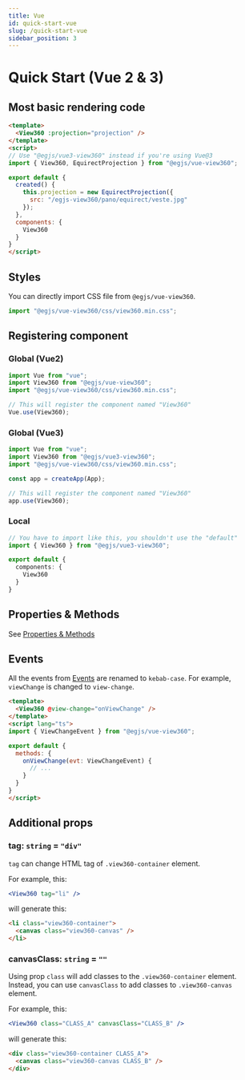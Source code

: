 ```yaml
---
title: Vue
id: quick-start-vue
slug: /quick-start-vue
sidebar_position: 3
---
```


# Quick Start (Vue 2 & 3)
## Most basic rendering code
```html title=Demo.vue
<template>
  <View360 :projection="projection" />
</template>
<script>
// Use "@egjs/vue3-view360" instead if you're using Vue@3
import { View360, EquirectProjection } from "@egjs/vue-view360";

export default {
  created() {
    this.projection = new EquirectProjection({
      src: "/egjs-view360/pano/equirect/veste.jpg"
    });
  },
  components: {
    View360
  }
}
</script>
```

## Styles
You can directly import CSS file from `@egjs/vue-view360`.
```js title=main.ts
import "@egjs/vue-view360/css/view360.min.css";
```

## Registering component
### Global (Vue2)
```ts
import Vue from "vue";
import View360 from "@egjs/vue-view360";
import "@egjs/vue-view360/css/view360.min.css";

// This will register the component named "View360"
Vue.use(View360);
```

### Global (Vue3)
```ts
import Vue from "vue";
import View360 from "@egjs/vue3-view360";
import "@egjs/vue-view360/css/view360.min.css";

const app = createApp(App);

// This will register the component named "View360"
app.use(View360);
```

### Local
```ts
// You have to import like this, you shouldn't use the "default"
import { View360 } from "@egjs/vue3-view360";

export default {
  components: {
    View360
  }
}
```

## Properties & Methods
See [Properties & Methods](/docs/properties-and-methods)

## Events
All the events from [Events](/docs/events) are renamed to `kebab-case`.
For example, `viewChange` is changed to `view-change`.

```html
<template>
  <View360 @view-change="onViewChange" />
</template>
<script lang="ts">
import { ViewChangeEvent } from "@egjs/vue-view360";

export default {
  methods: {
    onViewChange(evt: ViewChangeEvent) {
      // ...
    }
  }
}
</script>
```

## Additional props
### tag: `string` = `"div"`
`tag` can change HTML tag of `.view360-container` element.

For example, this:
```jsx
<View360 tag="li" />
```

will generate this:
```html
<li class="view360-container">
  <canvas class="view360-canvas" />
</li>
```

### canvasClass: `string` = `""`
Using prop `class` will add classes to the `.view360-container` element.
Instead, you can use `canvasClass` to add classes to `.view360-canvas` element.

For example, this:
```jsx
<View360 class="CLASS_A" canvasClass="CLASS_B" />
```

will generate this:
```html
<div class="view360-container CLASS_A">
  <canvas class="view360-canvas CLASS_B" />
</div>
```

